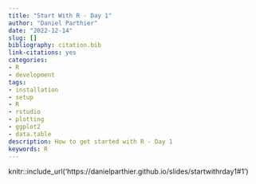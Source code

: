 ```yaml
---
title: "Start With R - Day 1"
author: "Daniel Parthier"
date: "2022-12-14"
slug: []
bibliography: citation.bib
link-citations: yes
categories:
- R
- development
tags:
- installation
- setup
- R
- rstudio
- plotting
- ggplot2
- data.table
description: How to get started with R - Day 1
keywords: R
---
```


knitr::include_url('https://danielparthier.github.io/slides/startwithrday1#1')

